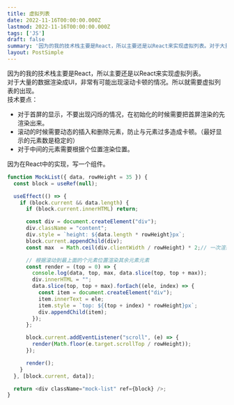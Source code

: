```yaml
---
title: 虚拟列表
date: 2022-11-16T00:00:00.000Z
lastmod: 2022-11-16T00:00:00.000Z
tags: ['JS']
draft: false
summary: '因为的我的技术栈主要是React，所以主要还是以React来实现虚拟列表。对于大量的数据渲染成UI，非常有可能出现滚动卡顿的情况。所以就需要虚拟列表的出现。技术要点：对于首屏的显示，不要出现闪烁的...'
layout: PostSimple
---
```


因为的我的技术栈主要是React，所以主要还是以React来实现虚拟列表。<br />对于大量的数据渲染成UI，非常有可能出现滚动卡顿的情况。所以就需要虚拟列表的出现。<br />技术要点：

- 对于首屏的显示，不要出现闪烁的情况，在初始化的时候需要把首屏渲染的先渲染出来。
- 滚动的时候需要动态的插入和删除元素，防止与元素过多造成卡顿。（最好显示的元素数是稳定的）
- 对于中间的元素需要根据个位置渲染位置。

因为在React中的实现，写一个组件。
```javascript
function MockList({ data, rowHeight = 35 }) {
  const block = useRef(null);

  useEffect(() => {
    if (block.current && data.length) {
      if (block.current.innerHTML) return;

      const div = document.createElement("div");
      div.className = "content";
      div.style = `height: ${data.length * rowHeight}px`;
      block.current.appendChild(div);
      const max  = Math.ceil(div.clientWidth / rowHeight) * 2;// 一次渲染多少行，最小值是Math.ceil(div.clientWidth / rowHeight)，乘2是为了防止滚动过快出现的闪烁问题

      // 根据滚动到最上面的个元素位置渲染其余元素元素
      const render = (top = 0) => {
        console.log(data, top, max, data.slice(top, top + max));
        div.innerHTML = "";
        data.slice(top, top + max).forEach((ele, index) => {
          const item = document.createElement("div");
          item.innerText = ele;
          item.style = `top: ${(top + index) * rowHeight}px`;
          div.appendChild(item);
        });
      };

      block.current.addEventListener("scroll", (e) => {
        render(Math.floor(e.target.scrollTop / rowHeight));
      });

      render();
    }
  }, [block.current, data]);

  return <div className="mock-list" ref={block} />;
}
```

